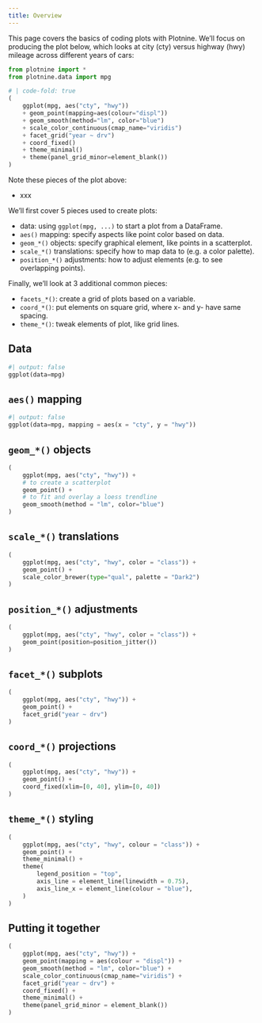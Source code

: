 ```yaml
---
title: Overview
---
```


This page covers the basics of coding plots with Plotnine.
We'll focus on producing the plot below, which looks at city (cty) versus highway (hwy) mileage across different years of cars:

```python
from plotnine import *
from plotnine.data import mpg
```

```python
# | code-fold: true
(
    ggplot(mpg, aes("cty", "hwy"))
    + geom_point(mapping=aes(colour="displ"))
    + geom_smooth(method="lm", color="blue")
    + scale_color_continuous(cmap_name="viridis")
    + facet_grid("year ~ drv")
    + coord_fixed()
    + theme_minimal()
    + theme(panel_grid_minor=element_blank())
)
```

Note these pieces of the plot above:

* xxx

We'll first cover 5 pieces used to create plots:

* data: using `ggplot(mpg, ...)` to start a plot from a DataFrame.
* `aes()` mapping: specify aspects like point color based on data.
* `geom_*()` objects: specify graphical element, like points in a scatterplot.
* `scale_*()` translations: specify how to map data to (e.g. a color palette).
* `position_*()` adjustments: how to adjust elements (e.g. to see overlapping points).

Finally, we'll look at 3 additional common pieces:

* `facets_*()`: create a grid of plots based on a variable.
* `coord_*()`: put elements on square grid, where x- and y- have same spacing.
* `theme_*()`: tweak elements of plot, like grid lines.

## Data

```python
#| output: false
ggplot(data=mpg)
```

## `aes()` mapping

```python
#| output: false
ggplot(data=mpg, mapping = aes(x = "cty", y = "hwy"))
```

## `geom_*()` objects

```python
(
    ggplot(mpg, aes("cty", "hwy")) +
    # to create a scatterplot
    geom_point() +
    # to fit and overlay a loess trendline
    geom_smooth(method = "lm", color="blue")
)
```

## `scale_*()` translations

```python
(
    ggplot(mpg, aes("cty", "hwy", color = "class")) +
    geom_point() +
    scale_color_brewer(type="qual", palette = "Dark2")
)
```

## `position_*()` adjustments

```python
(
    ggplot(mpg, aes("cty", "hwy", color = "class")) +
    geom_point(position=position_jitter())
)
```

## `facet_*()` subplots

```python
(
    ggplot(mpg, aes("cty", "hwy")) +
    geom_point() +
    facet_grid("year ~ drv")
)
```

## `coord_*()` projections

```python
(
    ggplot(mpg, aes("cty", "hwy")) +
    geom_point() +
    coord_fixed(xlim=[0, 40], ylim=[0, 40])
)
```

## `theme_*()` styling


```python
(
    ggplot(mpg, aes("cty", "hwy", colour = "class")) +
    geom_point() +
    theme_minimal() +
    theme(
        legend_position = "top",
        axis_line = element_line(linewidth = 0.75),
        axis_line_x = element_line(colour = "blue"),
    )
)
```

## Putting it together


```python
(
    ggplot(mpg, aes("cty", "hwy")) +
    geom_point(mapping = aes(colour = "displ")) +
    geom_smooth(method = "lm", color="blue") +
    scale_color_continuous(cmap_name="viridis") +
    facet_grid("year ~ drv") +
    coord_fixed() +
    theme_minimal() +
    theme(panel_grid_minor = element_blank())
)
```